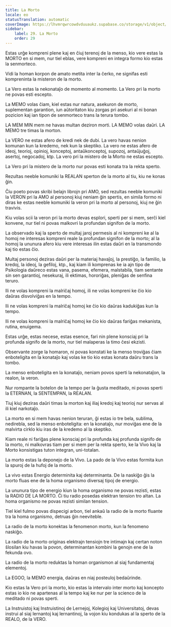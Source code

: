 ```yaml
---
title: La Morto
locale: eo
statusTranslation: automatic
coverImage: https://lhvmrqwrcowdvduuaukz.supabase.co/storage/v1/object/public/strapi-uploads/small_cover-educacion-fundamental.webp-2d51a7828a2b1309555be27f7e2a61a0.webp
sidebar:
    label: 29. La Morto
    order: 29
---
```

Estas urĝe kompreni plene kaj en ĉiuj terenoj de la menso, kio vere estas la MORTO en si mem, nur tiel eblas, vere kompreni en integra formo kio estas la senmorteco.

Vidi la homan korpon de amato metita inter la ĉerko, ne signifas esti kompreninta la misteron de la morto.

La Vero estas la nekonataĵo de momento al momento. La Vero pri la morto ne povas esti escepto.

La MEMO volas ĉiam, kiel estas nur natura, asekuron de morto, suplementan garantion, iun aŭtoritaton kiu zorgas pri asekuri al ni bonan pozicion kaj ian tipon de senmorteco trans la terura tombo.

LA MEM MIN mem ne havas multan deziron morti. LA MEMO volas daŭri. LA MEMO tre timas la morton.

La VERO ne estas afero de kredi nek de dubi. La vero havas nenion komunan kun la kredemo, nek kun la skeptiko. La vero ne estas afero de ideoj, teorioj, opinioj, konceptoj, antaŭkonceptoj, supozoj, antaŭjuĝoj, asertoj, negocadoj, ktp. La vero pri la mistero de la Morto ne estas escepto.

La Vero pri la mistero de la morto nur povas esti konata tra la rekta sperto.

Rezultas neeble komuniki la REALAN sperton de la morto al tiu, kiu ne konas ĝin.

Ĉiu poeto povas skribi belajn librojn pri AMO, sed rezultas neeble komuniki la VERON pri la AMO al personoj kiuj neniam ĝin spertis, en simila formo ni diras ke estas neeble komuniki la veron pri la morto al personoj, kiuj ne ĝin travivis.

Kiu volas scii la veron pri la morto devas esplori, sperti per si mem, serĉi kiel konvene, nur tiel ni povas malkovri la profundan signifon de la morto.

La observado kaj la sperto de multaj jaroj permesis al ni kompreni ke al la homoj ne interesas kompreni reale la profundan signifon de la morto; al la homoj la ununura afero kiu vere interesas ilin estas daŭri en la transmondo kaj tio estas ĉio.

Multaj personoj deziras daŭri per la materiaj havaĵoj, la prestiĝo, la familio, la kredoj, la ideoj, la gefiloj, ktp., kaj kiam ili komprenas ke ia ajn tipo de Psikologia daŭreco estas vana, pasema, efemera, malstabila, tiam sentante sin sen garantioj, nesekuraj, ili ektimas, hororiĝas, pleniĝas de senfina teruro.

Ili ne volas kompreni la malriĉaj homoj, ili ne volas kompreni ke ĉio kio daŭras disvolviĝas en la tempo.

Ili ne volas kompreni la malriĉaj homoj ke ĉio kio daŭras kadukiĝas kun la tempo.

Ili ne volas kompreni la malriĉaj homoj ke ĉio kio daŭras fariĝas mekanista, rutina, enuigema.

Estas urĝe, estas necese, estas esence, fari nin plene konsciaj pri la profunda signifo de la morto, nur tiel malaperas la timo ĉesi ekzisti.

Observante zorge la homaron, ni povas konstati ke la menso troviĝas ĉiam enboteligita en la konataĵo kaj volas ke tio kio estas konata daŭru trans la tombo.

La menso enboteligita en la konataĵo, neniam povos sperti la nekonataĵon, la realon, la veron.

Nur rompante la botelon de la tempo per la ĝusta meditado, ni povas sperti la ETERNAN, la SENTEMPAN, la REALAN.

Tiuj kiuj deziras daŭri timas la morton kaj iliaj kredoj kaj teorioj nur servas al ili kiel narkotaĵo.

La morto en si mem havas nenion teruran, ĝi estas io tre bela, sublima, nedirebla, sed la menso enboteligita: en la konataĵo, nur moviĝas ene de la malvirta cirklo kiu iras de la kredemo al la skeptiko.

Kiam reale ni fariĝas plene konsciaj pri la profunda kaj profunda signifo de la morto, ni malkovras tiam per si mem per la rekta sperto, ke la Vivo kaj la Morto konsistigas tuton integran, uni-totalan.

La morto estas la deponejo de la Vivo. La pado de la Vivo estas formita kun la spuroj de la hufoj de la morto.

La vivo estas Energio determinita kaj determinanta. De la naskiĝo ĝis la morto fluas ene de la homa organismo diversaj tipoj de energio.

La ununura tipo de energio kiun la homa organismo ne povas rezisti, estas la RADIO DE LA MORTO. Ĉi tiu radio posedas elektran tension tro altan. La homa organismo ne povas rezisti similan tension.

Tiel kiel fulmo povas dispecigi arbon, tiel ankaŭ la radio de la morto fluante tra la homa organismo, detruas ĝin neeviteble.

La radio de la morto konektas la fenomenon morto, kun la fenomeno naskiĝo.

La radio de la morto originas elektrajn tensiojn tre intimajn kaj certan noton ŝlosilan kiu havas la povon, determinantan kombini la genojn ene de la fekunda ovo.

La radio de la morto reduktas la homan organismon al siaj fundamentaj elementoj.

La EGOO, la MEMO energia, daŭras en niaj posteuloj bedaŭrinde.

Kio estas la Vero pri la morto, kio estas la intervalo inter morto kaj koncepto estas io kio ne apartenas al la tempo kaj ke nur per la scienco de la meditado ni povas sperti.

La Instruistoj kaj Instruistinoj de Lernejoj, Kolegioj kaj Universitatoj, devas instrui al siaj lernantoj kaj lernantinoj, la vojon kiu kondukas al la sperto de la REALO, de la VERO.

